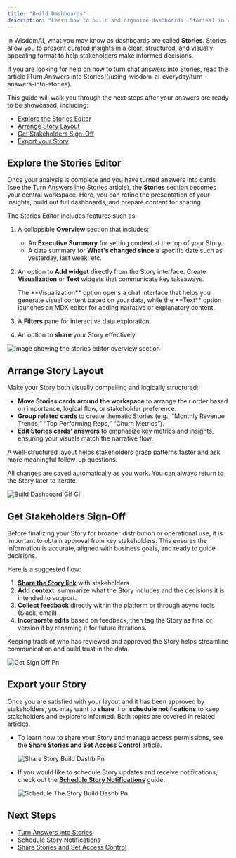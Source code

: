 ```yaml
---
title: "Build Dashboards"
description: "Learn how to build and organize dashboards (Stories) in WisdomAI by arranging layouts, exporting results, and getting stakeholders sign-off to ensure alignment and accuracy."
---
```


In WisdomAI, what you may know as dashboards are called **Stories**. Stories allow you to present curated insights in a clear, structured, and visually appealing format to help stakeholders make informed decisions.

<Note>
  If you are looking for help on how to turn chat answers into Stories, read the article [Turn Answers into Stories](/using-wisdom-ai-everyday/turn-answers-into-stories).
</Note>

This guide will walk you through the next steps after your answers are ready to be showcased, including:

- [Explore the Stories Editor](#explore-the-stories-editor)
- [Arrange Story Layout](#arrange-story-layouts)
- [Get Stakeholders Sign-Off](#gather-stakeholders-sign-off)
- [Export your Story](#export-your-story)

## Explore the Stories Editor

Once your analysis is complete and you have turned answers into cards (see the [Turn Answers into Stories](/using-wisdom-ai-everyday/turn-answers-into-stories) article), the **Stories** section becomes your central workspace. Here, you can refine the presentation of your insights, build out full dashboards, and prepare content for sharing.

The Stories Editor includes features such as:

1. A collapsible **Overview** section that includes:
   - An **Executive Summary** for setting context at the top of your Story.
   - A data summary for **What's changed since** a specific date such as yesterday, last week, etc.
2. An option to **Add widget** directly from the Story interface. Create **Visualization** or **Text** widgets that communicate key takeaways.

   <Info>
     The **Visualization** option opens a chat interface that helps you generate visual content based on your data, while the **Text** option launches an MDX editor for adding narrative or explanatory content.
   </Info>
3. A **Filters** pane for interactive data exploration.
4. An option to **share** your Story effectively.

![Image showing the stories editor overview section](/images/stories-editor-overview-section-v2.png)

## Arrange Story Layout

Make your Story both visually compelling and logically structured:

- **Move Stories cards** **around the workspace** to arrange their order based on importance, logical flow, or stakeholder preference.
- **Group related cards** to create thematic Stories (e.g., “Monthly Revenue Trends,” “Top Performing Reps,” “Churn Metrics”).
- [**Edit Stories cards' answers**](/improve-wisdom-ai-responses/validate-and-test-answers) to emphasize key metrics and insights, ensuring your visuals match the narrative flow.

<Tip>
  A well-structured layout helps stakeholders grasp patterns faster and ask more meaningful follow-up questions.
</Tip>

All changes are saved automatically as you work. You can always return to the Story later to iterate.

![Build Dashboard Gif Gi](/images/build-dashboard-gif.gif)

## Get Stakeholders Sign-Off

Before finalizing your Story for broader distribution or operational use, it is important to obtain approval from key stakeholders. This ensures the information is accurate, aligned with business goals, and ready to guide decisions.

Here is a suggested flow:

1. [**Share the Story link**](/using-wisdom-ai-everyday/share-stories-and-set-access-control) with stakeholders.
2. **Add context**: summarize what the Story includes and the decisions it is intended to support.
3. **Collect feedback** directly within the platform or through async tools (Slack, email).
4. **Incorporate edits** based on feedback, then tag the Story as final or version it by renaming it for future iterations.

<Tip>
  Keeping track of who has reviewed and approved the Story helps streamline communication and build trust in the data.
</Tip>

![Get Sign Off Pn](/images/get-sign-off.png)

## Export your Story

Once you are satisfied with your layout and it has been approved by stakeholders, you may want to **share** it or **schedule notifications** to keep stakeholders and explorers informed. Both topics are covered in related articles.

- To learn how to share your Story and manage access permissions, see the [**Share Stories and Set Access Control**](/using-wisdom-ai-everyday/share-stories-and-set-access-control) article.

  ![Share Story Build Dashb Pn](/images/share-story-build-dashb.png)
- If you would like to schedule Story updates and receive notifications, check out the [**Schedule Story Notifications**](/using-wisdom-ai-everyday/schedule-story-notifications) guide.

  ![Schedule The Story Build Dashb Pn](/images/schedule-the-story-build-dashb.png)

## Next Steps

- [Turn Answers into Stories](/using-wisdom-ai-everyday/turn-answers-into-stories)
- [Schedule Story Notifications](/using-wisdom-ai-everyday/schedule-story-notifications)
- [Share Stories and Set Access Control](/using-wisdom-ai-everyday/share-stories-and-set-access-control)
